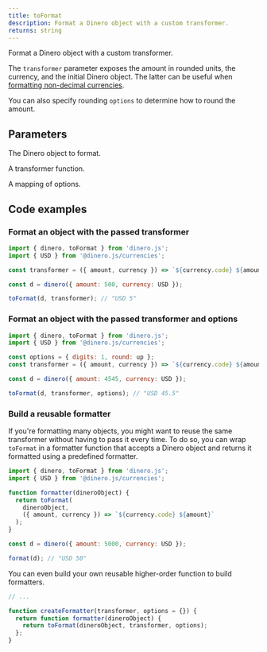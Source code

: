 ```yaml
---
title: toFormat
description: Format a Dinero object with a custom transformer.
returns: string
---
```


Format a Dinero object with a custom transformer.

The `transformer` parameter exposes the amount in rounded units, the currency, and the initial Dinero object. The latter can be useful when [formatting non-decimal currencies](/docs/advanced/formatting-non-decimal-currencies).

You can also specify rounding `options` to determine how to round the amount.

## Parameters

<Parameters>

<Parameter name="dineroObject" type="Dinero<TAmount>" required={true}>

The Dinero object to format.

</Parameter>

<Parameter name="transformer" type="Transformer<TAmount>" required={true}>

A transformer function.

</Parameter>

<Parameter name="options" type="RoundingOptions<TAmount>" required={false}>

A mapping of options.

</Parameter>

</Parameters>

## Code examples

### Format an object with the passed transformer

```js
import { dinero, toFormat } from 'dinero.js';
import { USD } from '@dinero.js/currencies';

const transformer = ({ amount, currency }) => `${currency.code} ${amount}`;

const d = dinero({ amount: 500, currency: USD });

toFormat(d, transformer); // "USD 5"
```

### Format an object with the passed transformer and options

```js
import { dinero, toFormat } from 'dinero.js';
import { USD } from '@dinero.js/currencies';

const options = { digits: 1, round: up };
const transformer = ({ amount, currency }) => `${currency.code} ${amount}`;

const d = dinero({ amount: 4545, currency: USD });

toFormat(d, transformer, options); // "USD 45.5"
```

### Build a reusable formatter

If you're formatting many objects, you might want to reuse the same transformer without having to pass it every time. To do so, you can wrap `toFormat` in a formatter function that accepts a Dinero object and returns it formatted using a predefined formatter.

```js
import { dinero, toFormat } from 'dinero.js';
import { USD } from '@dinero.js/currencies';

function formatter(dineroObject) {
  return toFormat(
    dineroObject,
    ({ amount, currency }) => `${currency.code} ${amount}`
  );
}

const d = dinero({ amount: 5000, currency: USD });

format(d); // "USD 50"
```

You can even build your own reusable higher-order function to build formatters.

```js
// ...

function createFormatter(transformer, options = {}) {
  return function formatter(dineroObject) {
    return toFormat(dineroObject, transformer, options);
  };
}
```
